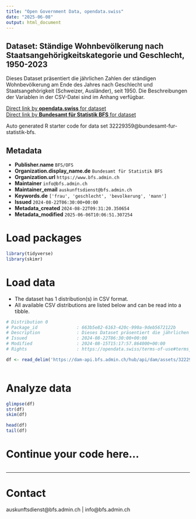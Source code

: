 ```yaml
---
title: "Open Government Data, opendata.swiss"
date: "2025-06-08"
output: html_document
---
```


## Dataset: Ständige Wohnbevölkerung nach Staatsangehörigkeitskategorie und Geschlecht, 1950-2023

Dieses Dataset präsentiert die jährlichen Zahlen der ständigen Wohnbevölkerung am Ende des Jahres nach Geschlecht und Staatsangehörigkeit (Schweizer, Ausländer), seit 1950. Die Beschreibungen der Variablen in der CSV-Datei sind im Anhang verfügbar.

[Direct link by **opendata.swiss** for dataset](https://opendata.swiss/de/dataset/standige-wohnbevolkerung-nach-staatsangehorigkeitskategorie-und-geschlecht-1950-2023)<br>
[Direct link by **Bundesamt für Statistik BFS** for dataset](https://www.bfs.admin.ch/asset/de/ts-x-01.01.01)

Auto generated R starter code for data set 32229359@bundesamt-fur-statistik-bfs.

## Metadata

- **Publisher.name** `BFS/OFS`
- **Organization.display_name.de** `Bundesamt für Statistik BFS`
- **Organization.url** `https://www.bfs.admin.ch`
- **Maintainer** `info@bfs.admin.ch`
- **Maintainer_email** `auskunftsdienst@bfs.admin.ch`
- **Keywords.de** `['frau', 'geschlecht', 'bevolkerung', 'mann']`
- **Issued** `2024-08-22T06:30:00+00:00`
- **Metadata_created** `2024-08-22T09:31:20.350654`
- **Metadata_modified** `2025-06-06T10:06:51.307254`


# Load packages

```r

library(tidyverse)
library(skimr)

```

# Load data

-   The dataset has 1 distribution(s) in CSV format.
-   All available CSV distributions are listed below and can be read into a tibble.

```r

# Distribution 0
# Package_id               : 663b5e82-6163-420c-990a-9deb5672122b
# Description              : Dieses Dataset präsentiert die jährlichen Zahlen der ständigen Wohnbevölkerung am Ende des Jahres nach Geschlecht und Staatsangehörigkeit (Schweizer, Ausländer), seit 1950. Die Beschreibungen der Variablen in der CSV-Datei sind im Anhang verfügbar.
# Issued                   : 2024-08-22T06:30:00+00:00
# Modified                 : 2024-08-15T15:17:57.864000+00:00
# Rights                   : https://opendata.swiss/terms-of-use#terms_by_ask

df <- read_delim('https://dam-api.bfs.admin.ch/hub/api/dam/assets/32229366/master')



```

# Analyze data

```r

glimpse(df)
str(df)
skim(df)

head(df)
tail(df)

```

# Continue your code here...

```r

```

------------------------------------------------------------------------

# Contact

auskunftsdienst@bfs.admin.ch | info@bfs.admin.ch
